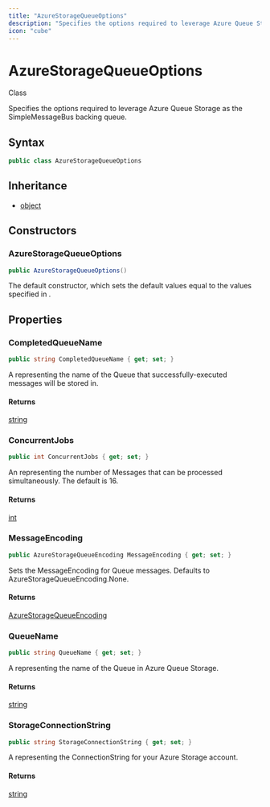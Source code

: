 ```yaml
---
title: "AzureStorageQueueOptions"
description: "Specifies the options required to leverage Azure Queue Storage as the SimpleMessageBus backing queue."
icon: "cube"
---
```


# AzureStorageQueueOptions

<Badge variant="outline">Class</Badge>

Specifies the options required to leverage Azure Queue Storage as the SimpleMessageBus backing queue.

## Syntax

```csharp
public class AzureStorageQueueOptions
```

## Inheritance

- [object](https://learn.microsoft.com/dotnet/api/system.object)

## Constructors

### AzureStorageQueueOptions

```csharp
public AzureStorageQueueOptions()
```

The default constructor, which sets the default values equal to the values specified in <xref href="CloudNimble.SimpleMessageBus.Core.AzureStorageQueueConstants" data-throw-if-not-resolved="false"></xref>.


## Properties

### CompletedQueueName

```csharp
public string CompletedQueueName { get; set; }
```

A <xref href="System.String" data-throw-if-not-resolved="false"></xref> representing the name of the Queue that successfully-executed messages will be stored in.

#### Returns

[string](https://learn.microsoft.com/dotnet/api/system.string)

### ConcurrentJobs

```csharp
public int ConcurrentJobs { get; set; }
```

An <xref href="System.Int32" data-throw-if-not-resolved="false"></xref> representing the number of Messages that can be processed simultaneously. The default is 16.

#### Returns

[int](https://learn.microsoft.com/dotnet/api/system.int32)

### MessageEncoding

```csharp
public AzureStorageQueueEncoding MessageEncoding { get; set; }
```

Sets the MessageEncoding for Queue messages. Defaults to AzureStorageQueueEncoding.None.

#### Returns

[AzureStorageQueueEncoding](/api-reference/cloudnimble/simplemessagebus/core/azurestoragequeueencoding)

### QueueName

```csharp
public string QueueName { get; set; }
```

A <xref href="System.String" data-throw-if-not-resolved="false"></xref> representing the name of the Queue in Azure Queue Storage.

#### Returns

[string](https://learn.microsoft.com/dotnet/api/system.string)

### StorageConnectionString

```csharp
public string StorageConnectionString { get; set; }
```

A <xref href="System.String" data-throw-if-not-resolved="false"></xref> representing the ConnectionString for your Azure Storage account.

#### Returns

[string](https://learn.microsoft.com/dotnet/api/system.string)



